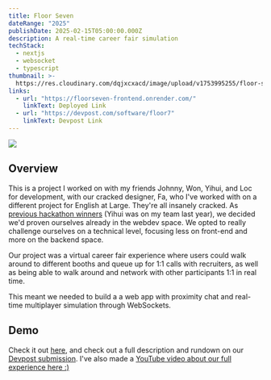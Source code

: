 ```yaml
---
title: Floor Seven
dateRange: "2025"
publishDate: 2025-02-15T05:00:00.000Z
description: A real-time career fair simulation
techStack:
  - nextjs
  - websocket
  - typescript
thumbnail: >-
  https://res.cloudinary.com/dqjxcxacd/image/upload/v1753995255/floor-seven-thumbnail_zmi39p.png
links:
  - url: "https://floorseven-frontend.onrender.com/"
    linkText: Deployed Link
  - url: "https://devpost.com/software/floor7"
    linkText: Devpost Link
---
```


![](https://res.cloudinary.com/dqjxcxacd/image/upload/v1753995255/floor-seven-thumbnail_zmi39p.png)

## Overview

This is a project I worked on with my friends Johnny, Won, Yihui, and Loc for development, with our cracked designer, Fa, who I've worked with on a different project for English at Large. They're all insanely cracked. As [previous hackathon winners](https://clarence-yeh.vercel.app/projects/myvoterinfo.mdx) (Yihui was on my team last year), we decided we'd proven ourselves already in the webdev space. We opted to really challenge ourselves on a technical level, focusing less on front-end and more on the backend space.

Our project was a virtual career fair experience where users could walk around to different booths and queue up for 1:1 calls with recruiters, as well as being able to walk around and network with other participants 1:1 in real time.

This meant we needed to build a a web app with proximity chat and real-time multiplayer simulation through WebSockets.

## Demo

Check it out [here](https://floorseven-frontend.onrender.com/), and check out a full description and rundown on our [Devpost submission](https://devpost.com/software/floor7). I've also made a [YouTube video about our full experience here :)](https://www.youtube.com/watch?v=uf3iB5ZG0nE)
